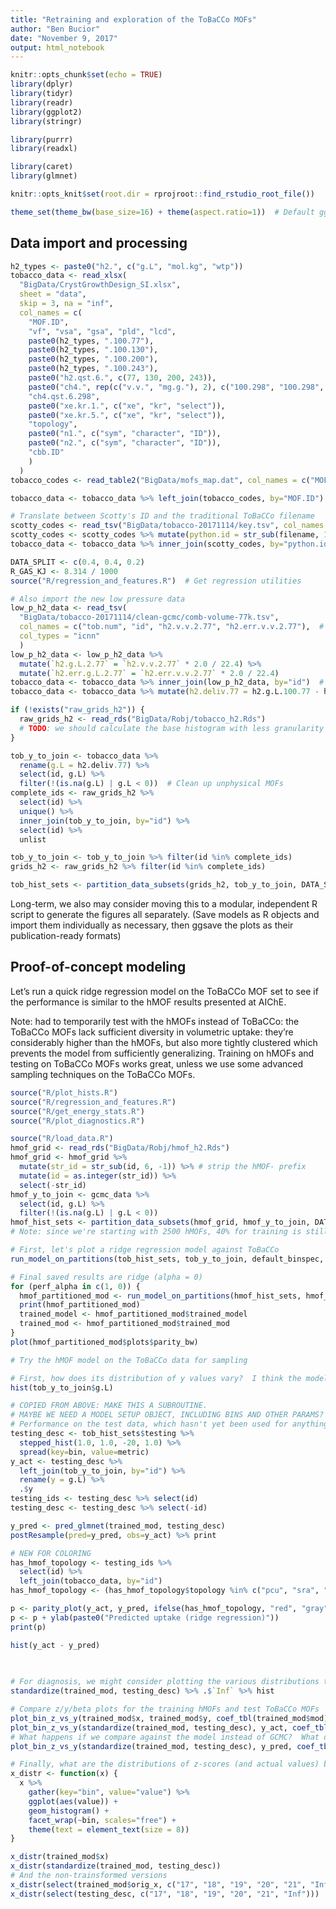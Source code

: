 ```yaml
---
title: "Retraining and exploration of the ToBaCCo MOFs"
author: "Ben Bucior"
date: "November 9, 2017"
output: html_notebook
---
```


```r
knitr::opts_chunk$set(echo = TRUE)
library(dplyr)
library(tidyr)
library(readr)
library(ggplot2)
library(stringr)

library(purrr)
library(readxl)

library(caret)
library(glmnet)

knitr::opts_knit$set(root.dir = rprojroot::find_rstudio_root_file())

theme_set(theme_bw(base_size=16) + theme(aspect.ratio=1))  # Default ggplot2 params
```

## Data import and processing

```r
h2_types <- paste0("h2.", c("g.L", "mol.kg", "wtp"))
tobacco_data <- read_xlsx(
  "BigData/CrystGrowthDesign_SI.xlsx",
  sheet = "data",
  skip = 3, na = "inf",
  col_names = c(
    "MOF.ID",
    "vf", "vsa", "gsa", "pld", "lcd",
    paste0(h2_types, ".100.77"),
    paste0(h2_types, ".100.130"),
    paste0(h2_types, ".100.200"),
    paste0(h2_types, ".100.243"),
    paste0("h2.qst.6.", c(77, 130, 200, 243)),
    paste0("ch4.", rep(c("v.v.", "mg.g."), 2), c("100.298", "100.298", "65.298", "65.298")),
    "ch4.qst.6.298",
    paste0("xe.kr.1.", c("xe", "kr", "select")),
    paste0("xe.kr.5.", c("xe", "kr", "select")),
    "topology",
    paste0("n1.", c("sym", "character", "ID")),
    paste0("n2.", c("sym", "character", "ID")),
    "cbb.ID"
    )
  )
tobacco_codes <- read_table2("BigData/mofs_map.dat", col_names = c("MOF.ID", "python.id"), col_types="ic")

tobacco_data <- tobacco_data %>% left_join(tobacco_codes, by="MOF.ID")

# Translate between Scotty's ID and the traditional ToBaCCo filename
scotty_codes <- read_tsv("BigData/tobacco-20171114/key.tsv", col_names = c("filename", "id"), col_types="cc")
scotty_codes <- scotty_codes %>% mutate(python.id = str_sub(filename, 1, -5))  # trim .cif suffix
tobacco_data <- tobacco_data %>% inner_join(scotty_codes, by="python.id")

DATA_SPLIT <- c(0.4, 0.4, 0.2)
R_GAS_KJ <- 8.314 / 1000
source("R/regression_and_features.R")  # Get regression utilities
```

```r
# Also import the new low pressure data
low_p_h2_data <- read_tsv(
  "BigData/tobacco-20171114/clean-gcmc/comb-volume-77k.tsv",
  col_names = c("tob.num", "id", "h2.v.v.2.77", "h2.err.v.v.2.77"),  # TODO: verify that this is 2 bar, 77 K data for H2, and GCMC errors
  col_types = "icnn"
  )
low_p_h2_data <- low_p_h2_data %>% 
  mutate(`h2.g.L.2.77` = `h2.v.v.2.77` * 2.0 / 22.4) %>% 
  mutate(`h2.err.g.L.2.77` = `h2.err.v.v.2.77` * 2.0 / 22.4)
tobacco_data <- tobacco_data %>% inner_join(low_p_h2_data, by="id")  # For now, let's only import complete data
tobacco_data <- tobacco_data %>% mutate(h2.deliv.77 = h2.g.L.100.77 - h2.g.L.2.77)
```

```r
if (!exists("raw_grids_h2")) {
  raw_grids_h2 <- read_rds("BigData/Robj/tobacco_h2.Rds")
  # TODO: we should calculate the base histogram with less granularity (0.05 kJ/mol instead of 0.01) to considerably reduce file and processing size
}
```

```r
tob_y_to_join <- tobacco_data %>% 
  rename(g.L = h2.deliv.77) %>% 
  select(id, g.L) %>% 
  filter(!(is.na(g.L) | g.L < 0))  # Clean up unphysical MOFs
complete_ids <- raw_grids_h2 %>% 
  select(id) %>% 
  unique() %>% 
  inner_join(tob_y_to_join, by="id") %>% 
  select(id) %>% 
  unlist

tob_y_to_join <- tob_y_to_join %>% filter(id %in% complete_ids)
grids_h2 <- raw_grids_h2 %>% filter(id %in% complete_ids)

tob_hist_sets <- partition_data_subsets(grids_h2, tob_y_to_join, DATA_SPLIT)
```

Long-term, we also may consider moving this to a modular, independent R script to generate the figures all separately.  (Save models as R objects and import them individually as necessary, then ggsave the plots as their publication-ready formats)

## Proof-of-concept modeling
Let's run a quick ridge regression model on the ToBaCCo MOF set to see if the performance is similar to the hMOF results presented at AIChE.

Note: had to temporarily test with the hMOFs instead of ToBaCCo: the ToBaCCo MOFs lack sufficient diversity in volumetric uptake: they're considerably higher than the hMOFs, but also more tightly clustered which prevents the model from sufficiently generalizing.  Training on hMOFs and testing on ToBaCCo MOFs works great, unless we use some advanced sampling techniques on the ToBaCCo MOFs.

```r
source("R/plot_hists.R")
source("R/regression_and_features.R")
source("R/get_energy_stats.R")
source("R/plot_diagnostics.R")

source("R/load_data.R")
hmof_grid <- read_rds("BigData/Robj/hmof_h2.Rds")
hmof_grid <- hmof_grid %>%
  mutate(str_id = str_sub(id, 6, -1)) %>% # strip the hMOF- prefix
  mutate(id = as.integer(str_id)) %>% 
  select(-str_id)
hmof_y_to_join <- gcmc_data %>% 
  select(id, g.L) %>% 
  filter(!(is.na(g.L) | g.L < 0))
hmof_hist_sets <- partition_data_subsets(hmof_grid, hmof_y_to_join, DATA_SPLIT)
# Note: since we're starting with 2500 hMOFs, 40% for training is still 1000, so that works out great.

# First, let's plot a ridge regression model against ToBaCCo
run_model_on_partitions(tob_hist_sets, tob_y_to_join, default_binspec, 0)

# Final saved results are ridge (alpha = 0)
for (perf_alpha in c(1, 0)) {
  hmof_partitioned_mod <- run_model_on_partitions(hmof_hist_sets, hmof_y_to_join, default_binspec, perf_alpha)
  print(hmof_partitioned_mod)
  trained_model <- hmof_partitioned_mod$trained_model
  trained_mod <- hmof_partitioned_mod$trained_mod
}
plot(hmof_partitioned_mod$plots$parity_bw)
```


```r
# Try the hMOF model on the ToBaCCo data for sampling

# First, how does its distribution of y values vary?  I think the model above is overfitting, given its mean capacity of 38 g/L
hist(tob_y_to_join$g.L)

# COPIED FROM ABOVE: MAKE THIS A SUBROUTINE.
# MAYBE WE NEED A MODEL SETUP OBJECT, INCLUDING BINS AND OTHER PARAMS?
# Performance on the test data, which hasn't yet been used for anything
testing_desc <- tob_hist_sets$testing %>% 
  stepped_hist(1.0, 1.0, -20, 1.0) %>% 
  spread(key=bin, value=metric)
y_act <- testing_desc %>%
  left_join(tob_y_to_join, by="id") %>% 
  rename(y = g.L) %>% 
  .$y
testing_ids <- testing_desc %>% select(id)
testing_desc <- testing_desc %>% select(-id)

y_pred <- pred_glmnet(trained_mod, testing_desc)
postResample(pred=y_pred, obs=y_act) %>% print

# NEW FOR COLORING
has_hmof_topology <- testing_ids %>%
  select(id) %>% 
  left_join(tobacco_data, by="id")
has_hmof_topology <- (has_hmof_topology$topology %in% c("pcu", "sra", "diab", "tbo", "nbo", "fcu"))

p <- parity_plot(y_act, y_pred, ifelse(has_hmof_topology, "red", "gray"), 0.25)
p <- p + ylab(paste0("Predicted uptake (ridge regression)"))
print(p)

hist(y_act - y_pred)

  
  
# For diagnosis, we might consider plotting the various distributions to see how similar they are between the hMOFs and ToBaCCo MOFs
standardize(trained_mod, testing_desc) %>% .$`Inf` %>% hist

# Compare z/y/beta plots for the training hMOFs and test ToBaCCo MOFs
plot_bin_z_vs_y(trained_mod$x, trained_mod$y, coef_tbl(trained_mod$mod))
plot_bin_z_vs_y(standardize(trained_mod, testing_desc), y_act, coef_tbl(trained_mod$mod))
# What happens if we compare against the model instead of GCMC?  What does the "Inf" bin look like?
plot_bin_z_vs_y(standardize(trained_mod, testing_desc), y_pred, coef_tbl(trained_mod$mod))

# Finally, what are the distributions of z-scores (and actual values) between ToBaCCo and hMOFs?
x_distr <- function(x) {
  x %>% 
    gather(key="bin", value="value") %>% 
    ggplot(aes(value)) +
    geom_histogram() +
    facet_wrap(~bin, scales="free") +
    theme(text = element_text(size = 8))
}

x_distr(trained_mod$x)
x_distr(standardize(trained_mod, testing_desc))
# And the non-trainsformed versions
x_distr(select(trained_mod$orig_x, c("17", "18", "19", "20", "21", "Inf")))
x_distr(select(testing_desc, c("17", "18", "19", "20", "21", "Inf")))

```


